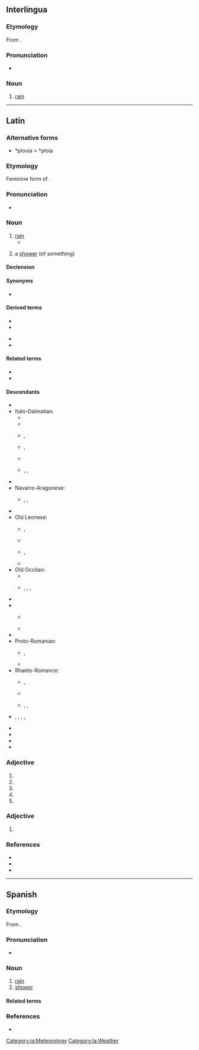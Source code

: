 ==Interlingua==

===Etymology===
From {{der|ia|la|pluvia||rain}}.

===Pronunciation===
* {{IPA|ia|/ˈpluvja/}}

===Noun===
{{ia-noun|s}}

# [[rain]]

[[Category:ia:Meteorology]]

----

==Latin==

===Alternative forms===
* *plovia ''>'' *ploia {{q|Vulgar Latin}}

===Etymology===
Feminine form of {{m|la|pluvius}}.

===Pronunciation===
* {{la-IPA|pluvia}}

===Noun===
{{la-noun|pluvia<1>}}

# [[rain]]
#* {{Q|la|Lucretius|De rerum natura|6|671|quote=tempestātēs '''pluviae'''|trans=tempests of rain}}
# {{qualifier|later}} a [[shower]] (of something)

====Declension====
{{la-ndecl|pluvia<1>}}

====Synonyms====
* {{l|la|imber}}

====Derived terms====
{{top2}}
* {{l|la|pluviālis}}
* {{l|la|pluviāticus}}
{{mid2}}
* {{l|la|pluviātilis}}
* {{l|la|pluviōsus}}
{{bottom}}

====Related terms====
* {{l|la|pluvius}}
* {{l|la|pluit}}

====Descendants====
{{der-top|Descendants}}
* {{desc|egl|piôva}}
* Italo-Dalmatian:
** {{desc|co|pioghja}}
** {{desc|dlm|pluaja}}
** {{desc|ist|piova}}, {{l|ist|peiòva}}
** {{desc|it|pioggia}}, {{l|it|piova}}
** {{desc|nap|chioggia}}
** {{desc|scn|chioggia}}, {{l|scn|chiova}}, {{l|scn|chioggi}}
* {{desc|lmo|piöva}}
* Navarro-Aragonese:
** {{desc|an|plevia}}, {{l|an|plebia}}, {{l|an|plevida}}
* {{desctree|fro|pluie}}
* Old Leonese:
** {{desc|ast|lluvia}}, {{l|ast|chuvia}}
** {{desc|ext|lluvia}}
** {{desc|roa-leo|lluvia}}, {{l|roa-leo|chuvia}}
** {{desc|mwl|chuba}}
* Old Occitan:
** {{desc|ca|pluja}}
** {{desc|oc|pluèja}}, {{l|oc|ploja}}, {{l|oc|pluèia}}, {{l|oc|pluòja}}
* {{desctree|roa-opt|chuvia}}
* {{desc|osp|lluvia}}
** {{desc|lad|luvya}} {{qualifier|Latin spelling}}
** {{desc|es|lluvia}}
* {{desc|pms|pieuva}}
* Proto-Romanian:
** {{desc|rup|ploae}}, {{l|rup|ploai}}
** {{desc|ro|ploaie}}
* Rhaeto-Romance:
** {{desc|fur|ploie}}, {{l|fur|ploe}}
** {{desc|lld|pievia}}
** {{desc|rm|plievgia}}, {{l|rm|plievia}}, {{l|rm|plövgia}}
* {{desc|sc|pròia}}, {{l|sc|proìda}}, {{l|sc|pióida}}, {{l|sc|próghia}}, {{l|sc|proja}}
* {{desc|vec|pióva}}
* {{desctree|bor=1|eo|pluvo}}
* {{desc|bor=1|ia|pluvia}}
* {{desc|bor=1|ie|pluvie}}
{{der-bottom}}

===Adjective===
{{la-adj-form|pluvia}}

# {{inflection of|la|pluvius||f|nom|s}}
# {{inflection of|la|pluvius||f|voc|s}}
# {{inflection of|la|pluvius||n|nom|p}}
# {{inflection of|la|pluvius||n|acc|p}}
# {{inflection of|la|pluvius||n|voc|p}}

===Adjective===
{{la-adj-form|pluviā}}

# {{inflection of|la|pluvius||f|abl|s}}

===References===
* {{R:L&S}}
* {{R:Elementary Lewis}}
* {{R:Gaffiot}}

[[Category:la:Weather]]

----

==Spanish==

===Etymology===
From {{inh|es|la|pluvia}}.

===Pronunciation===
{{es-IPA}}
* {{rhymes|es|ubja}}

===Noun===
{{es-noun|f}}

# [[rain]]
# [[shower]] {{gloss|precipitation}}

====Related terms====
{{rel3
|es|llover
|lluvia
|pluvial
|pluvioso
}}

===References===
* {{R:DRAE}}

{{C|es|Rain}}